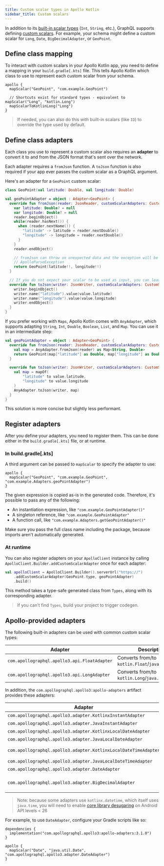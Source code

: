 ```yaml
---
title: Custom scalar types in Apollo Kotlin
sidebar_title: Custom scalars
---
```


In addition to its [built-in scalar types](https://graphql.org/learn/schema/#scalar-types) (`Int`, `String`, etc.), GraphQL supports defining [custom scalars](https://www.apollographql.com/docs/apollo-server/schema/custom-scalars/). For example, your schema might define a custom scalar for `Long`, `Date`, `BigDecimalAdapter`, or `GeoPoint`.

## Define class mapping

To interact with custom scalars in your Apollo Kotlin app, you need to define a mapping in your `build.gradle[.kts]` file. This tells Apollo Kotlin which class to use to represent each custom scalar from your schema.

```kotlin:title=build.gradle[.kts]
apollo {
  mapScalar("GeoPoint", "com.example.GeoPoint")

  // Shortcuts exist for standard types - equivalent to mapScalar("Long", "kotlin.Long")
  mapScalarToKotlinLong("Long")
}
```

> If needed, you can also do this with built-in scalars (like `ID`) to override the type used by default.

## Define class adapters

Each class you use to represent a custom scalar also requires an **adapter** to convert it to and from the JSON format that's sent over the network.

Each adapter requires a `fromJson` function. A `toJson` function is also required if your app ever passes the custom scalar as a GraphQL argument.

Here's an adapter for a `GeoPoint` custom scalar:

```kotlin
class GeoPoint(val latitude: Double, val longitude: Double)

val geoPointAdapter = object : Adapter<GeoPoint> {
  override fun fromJson(reader: JsonReader, customScalarAdapters: CustomScalarAdapters): GeoPoint {
    var latitude: Double? = null
    var longitude: Double? = null
    reader.beginObject()
    while(reader.hasNext()) {
      when (reader.nextName()) {
        "latitude" -> latitude = reader.nextDouble()
        "longitude" -> longitude = reader.nextDouble()
      }
    }
    reader.endObject()

    // fromJson can throw on unexpected data and the exception will be wrapped in a
    // ApolloParseException
    return GeoPoint(latitude!!, longitude!!)
  }

  // If you do not expect your scalar to be used as input, you can leave this method as TODO()
  override fun toJson(writer: JsonWriter, customScalarAdapters: CustomScalarAdapters, value: GeoPoint) {
    writer.beginObject()
    writer.name("latitude").value(value.latitude)
    writer.name("longitude").value(value.longitude)
    writer.endObject()
  }
}
```

If you prefer working with `Maps`, Apollo Kotlin comes with `AnyAdapter`, which supports adapting `String`, `Int`, `Double`, `Boolean`, `List`, and `Map`. You can use it in an intermediate step:

```kotlin
val geoPointAdapter = object : Adapter<GeoPoint> {
  override fun fromJson(reader: JsonReader, customScalarAdapters: CustomScalarAdapters): GeoPoint {
    val map = AnyAdapter.fromJson(reader) as Map<String, Double>
    return GeoPoint(map["latitude"] as Double, map["longitude"] as Double)
  }

  override fun toJson(writer: JsonWriter, customScalarAdapters: CustomScalarAdapters, value: GeoPoint) {
    val map = mapOf(
        "latitude" to value.latitude,
        "longitude" to value.longitude
    )
    AnyAdapter.toJson(writer, map)
  }
}
```

This solution is more concise but slightly less performant.

## Register adapters

After you define your adapters, you need to register them. This can be done either in the `build.gradle[.kts]` file, or at runtime.

### In build.gradle[.kts]

A third argument can be passed to `mapScalar` to specify the adapter to use:

```kotlin:title=build.gradle[.kts]
apollo {
  mapScalar("GeoPoint", "com.example.GeoPoint", "com.example.Adapters.geoPointAdapter")
}
```

The given expression is copied as-is in the generated code. Therefore, it's possible to pass any of the following:

* An instantiation expression, like `"com.example.GeoPointAdapter()"`
* A singleton reference, like `"com.example.GeoPointAdapter"`
* A function call, like `"com.example.Adapters.getGeoPointAdapter()"`

Make sure you pass the full class name including the package, because imports aren't automatically generated.

### At runtime

You can also register adapters on your `ApolloClient` instance by calling `ApolloClient.Builder.addCustomScalarAdapter` once for each adapter:

```kotlin
val apolloClient = ApolloClient.Builder().serverUrl("https://")
    .addCustomScalarAdapter(GeoPoint.type, geoPointAdapter)
    .build()
```

This method takes a type-safe generated class from `Types`, along with its corresponding adapter.

> If you can't find `Types`, build your project to trigger codegen.

## Apollo-provided adapters

The following built-in adapters can be used with common custom scalar types:

| Adapter                                      | Description                                       |
|----------------------------------------------|---------------------------------------------------|
| `com.apollographql.apollo3.api.FloatAdapter` | Converts from/to `kotlin.Float`/`java.lang.Float` |
| `com.apollographql.apollo3.api.LongAdapter`  | Converts from/to `kotlin.Long`/`java.lang.Long`   |

In addition, the `com.apollographql.apollo3:apollo-adapters` artifact provides these adapters:

| Adapter                                                         | Description                                                                                         |
|-----------------------------------------------------------------|-----------------------------------------------------------------------------------------------------|
| `com.apollographql.apollo3.adapter.KotlinxInstantAdapter`       | For `kotlinx.datetime.Instant` ISO8601 dates                                                        |
| `com.apollographql.apollo3.adapter.JavaInstantAdapter`          | For `java.time.Instant` ISO8601 dates                                                               |
| `com.apollographql.apollo3.adapter.KotlinxLocalDateAdapter`     | For `kotlinx.datetime.LocalDate` ISO8601 dates                                                      |
| `com.apollographql.apollo3.adapter.JavaLocalDateAdapter`        | For `java.time.LocalDate` ISO8601 dates                                                             |
| `com.apollographql.apollo3.adapter.KotlinxLocalDateTimeAdapter` | For `kotlinx.datetime.LocalDateTime` ISO8601 dates                                                  |
| `com.apollographql.apollo3.adapter.JavaLocalDateTimeAdapter`    | For `java.time.LocalDateTime` ISO8601 dates                                                         |
| `com.apollographql.apollo3.adapter.DateAdapter`                 | For `java.util.Date` ISO8601 dates                                                                  |
| `com.apollographql.apollo3.adapter.BigDecimalAdapter`           | For a Multiplatform `com.apollographql.apollo3.adapter.BigDecimal` class holding big decimal values |

> Note: because some adapters use `kotlinx.datetime`, which itself uses `java.time`, you will need to enable [core library desugaring](https://developer.android.com/studio/write/java8-support#library-desugaring) on Android API levels < 26

For example, to use `DateAdapter`, configure your Gradle scripts like so:

```kotlin:title=build.gradle[.kts]
dependencies {
  implementation("com.apollographql.apollo3:apollo-adapters:3.1.0")
}

apollo {
  mapScalar("Date", "java.util.Date", "com.apollographql.apollo3.adapter.DateAdapter")
}
```
